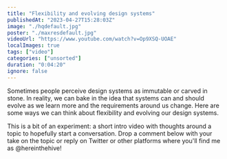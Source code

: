 ```yaml
---
title: "Flexibility and evolving design systems"
publishedAt: "2023-04-27T15:28:03Z"
image: "./hqdefault.jpg"
poster: "./maxresdefault.jpg"
videoUrl: "https://www.youtube.com/watch?v=Op9XSQ-UOAE"
localImages: true
tags: ["video"]
categories: ["unsorted"]
duration: "0:04:20"
ignore: false
---
```

Sometimes people perceive design systems as immutable or carved in stone. In reality, we can bake in the idea that systems can and should evolve as we learn more and the requirements around us change. Here are some ways we can think about flexibility and evolving our design systems.

This is a bit of an experiment: a short intro video with thoughts around a topic to hopefully start a conversation. Drop a comment below with your take on the topic or reply on Twitter or other platforms where you'll find me as @hereinthehive!
